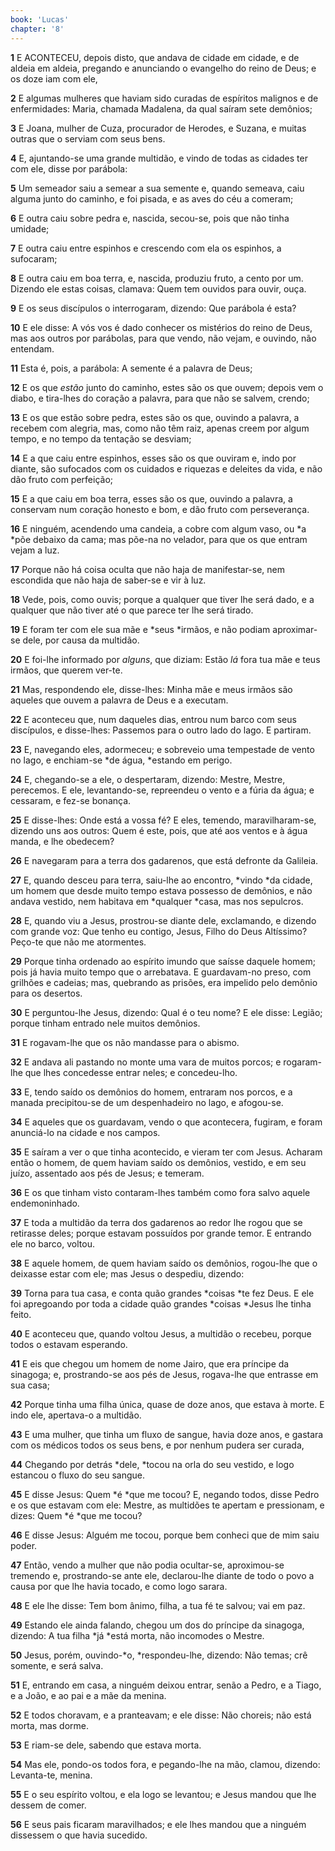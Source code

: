 ```yaml
---
book: 'Lucas'
chapter: '8'
---
```


**1** E ACONTECEU, depois disto, que andava de cidade em cidade, e de aldeia em aldeia, pregando e anunciando o evangelho do reino de Deus; e os doze iam com ele,

**2** E algumas mulheres que haviam sido curadas de espíritos malignos e de enfermidades: Maria, chamada Madalena, da qual saíram sete demônios;

**3** E Joana, mulher de Cuza, procurador de Herodes, e Suzana, e muitas outras que o serviam com seus bens.

**4** E, ajuntando-se uma grande multidão, e vindo de todas as cidades ter com ele, disse por parábola:

**5** Um semeador saiu a semear a sua semente e, quando semeava, caiu alguma junto do caminho, e foi pisada, e as aves do céu a comeram;

**6** E outra caiu sobre pedra e, nascida, secou-se, pois que não tinha umidade;

**7** E outra caiu entre espinhos e crescendo com ela os espinhos, a sufocaram;

**8** E outra caiu em boa terra, e, nascida, produziu fruto, a cento por um. Dizendo ele estas coisas, clamava: Quem tem ouvidos para ouvir, ouça.

**9** E os seus discípulos o interrogaram, dizendo: Que parábola é esta?

**10** E ele disse: A vós vos é dado conhecer os mistérios do reino de Deus, mas aos outros por parábolas, para que vendo, não vejam, e ouvindo, não entendam.

**11** Esta é, pois, a parábola: A semente é a palavra de Deus;

**12** E os que _estão_ junto do caminho, estes são os que ouvem; depois vem o diabo, e tira-lhes do coração a palavra, para que não se salvem, crendo;

**13** E os que estão sobre pedra, estes são os que, ouvindo a palavra, a recebem com alegria, mas, como não têm raiz, apenas creem por algum tempo, e no tempo da tentação se desviam;

**14** E a que caiu entre espinhos, esses são os que ouviram e, indo por diante, são sufocados com os cuidados e riquezas e deleites da vida, e não dão fruto com perfeição;

**15** E a que caiu em boa terra, esses são os que, ouvindo a palavra, a conservam num coração honesto e bom, e dão fruto com perseverança.

**16** E ninguém, acendendo uma candeia, a cobre com algum vaso, ou *a *põe debaixo da cama; mas põe-na no velador, para que os que entram vejam a luz.

**17** Porque não há coisa oculta que não haja de manifestar-se, nem escondida que não haja de saber-se e vir à luz.

**18** Vede, pois, como ouvis; porque a qualquer que tiver lhe será dado, e a qualquer que não tiver até o que parece ter lhe será tirado.

**19** E foram ter com ele sua mãe e *seus *irmãos, e não podiam aproximar-se dele, por causa da multidão.

**20** E foi-lhe informado por _alguns_, que diziam: Estão _lá_ fora tua mãe e teus irmãos, que querem ver-te.

**21** Mas, respondendo ele, disse-lhes: Minha mãe e meus irmãos são aqueles que ouvem a palavra de Deus e a executam.

**22** E aconteceu que, num daqueles dias, entrou num barco com seus discípulos, e disse-lhes: Passemos para o outro lado do lago. E partiram.

**23** E, navegando eles, adormeceu; e sobreveio uma tempestade de vento no lago, e enchiam-se *de água, *estando em perigo.

**24** E, chegando-se a ele, o despertaram, dizendo: Mestre, Mestre, perecemos. E ele, levantando-se, repreendeu o vento e a fúria da água; e cessaram, e fez-se bonança.

**25** E disse-lhes: Onde está a vossa fé? E eles, temendo, maravilharam-se, dizendo uns aos outros: Quem é este, pois, que até aos ventos e à água manda, e lhe obedecem?

**26** E navegaram para a terra dos gadarenos, que está defronte da Galileia.

**27** E, quando desceu para terra, saiu-lhe ao encontro, *vindo *da cidade, um homem que desde muito tempo estava possesso de demônios, e não andava vestido, nem habitava em *qualquer *casa, mas nos sepulcros.

**28** E, quando viu a Jesus, prostrou-se diante dele, exclamando, e dizendo com grande voz: Que tenho eu contigo, Jesus, Filho do Deus Altíssimo? Peço-te que não me atormentes.

**29** Porque tinha ordenado ao espírito imundo que saísse daquele homem; pois já havia muito tempo que o arrebatava. E guardavam-no preso, com grilhões e cadeias; mas, quebrando as prisões, era impelido pelo demônio para os desertos.

**30** E perguntou-lhe Jesus, dizendo: Qual é o teu nome? E ele disse: Legião; porque tinham entrado nele muitos demônios.

**31** E rogavam-lhe que os não mandasse para o abismo.

**32** E andava ali pastando no monte uma vara de muitos porcos; e rogaram-lhe que lhes concedesse entrar neles; e concedeu-lho.

**33** E, tendo saído os demônios do homem, entraram nos porcos, e a manada precipitou-se de um despenhadeiro no lago, e afogou-se.

**34** E aqueles que os guardavam, vendo o que acontecera, fugiram, e foram anunciá-lo na cidade e nos campos.

**35** E saíram a ver o que tinha acontecido, e vieram ter com Jesus. Acharam então o homem, de quem haviam saído os demônios, vestido, e em seu juízo, assentado aos pés de Jesus; e temeram.

**36** E os que tinham visto contaram-lhes também como fora salvo aquele endemoninhado.

**37** E toda a multidão da terra dos gadarenos ao redor lhe rogou que se retirasse deles; porque estavam possuídos por grande temor. E entrando ele no barco, voltou.

**38** E aquele homem, de quem haviam saído os demônios, rogou-lhe que o deixasse estar com ele; mas Jesus o despediu, dizendo:

**39** Torna para tua casa, e conta quão grandes *coisas *te fez Deus. E ele foi apregoando por toda a cidade quão grandes *coisas *Jesus lhe tinha feito.

**40** E aconteceu que, quando voltou Jesus, a multidão o recebeu, porque todos o estavam esperando.

**41** E eis que chegou um homem de nome Jairo, que era príncipe da sinagoga; e, prostrando-se aos pés de Jesus, rogava-lhe que entrasse em sua casa;

**42** Porque tinha uma filha única, quase de doze anos, que estava à morte. E indo ele, apertava-o a multidão.

**43** E uma mulher, que tinha um fluxo de sangue, havia doze anos, e gastara com os médicos todos os seus bens, e por nenhum pudera ser curada,

**44** Chegando por detrás *dele, *tocou na orla do seu vestido, e logo estancou o fluxo do seu sangue.

**45** E disse Jesus: Quem *é *que me tocou? E, negando todos, disse Pedro e os que estavam com ele: Mestre, as multidões te apertam e pressionam, e dizes: Quem *é *que me tocou?

**46** E disse Jesus: Alguém me tocou, porque bem conheci que de mim saiu poder.

**47** Então, vendo a mulher que não podia ocultar-se, aproximou-se tremendo e, prostrando-se ante ele, declarou-lhe diante de todo o povo a causa por que lhe havia tocado, e como logo sarara.

**48** E ele lhe disse: Tem bom ânimo, filha, a tua fé te salvou; vai em paz.

**49** Estando ele ainda falando, chegou um dos do príncipe da sinagoga, dizendo: A tua filha *já *está morta, não incomodes o Mestre.

**50** Jesus, porém, ouvindo-*o, *respondeu-lhe, dizendo: Não temas; crê somente, e será salva.

**51** E, entrando em casa, a ninguém deixou entrar, senão a Pedro, e a Tiago, e a João, e ao pai e a mãe da menina.

**52** E todos choravam, e a pranteavam; e ele disse: Não choreis; não está morta, mas dorme.

**53** E riam-se dele, sabendo que estava morta.

**54** Mas ele, pondo-os todos fora, e pegando-lhe na mão, clamou, dizendo: Levanta-te, menina.

**55** E o seu espírito voltou, e ela logo se levantou; e Jesus mandou que lhe dessem de comer.

**56** E seus pais ficaram maravilhados; e ele lhes mandou que a ninguém dissessem o que havia sucedido.
